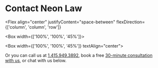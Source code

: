 
<PublicLayout>

# Contact Neon Law

<Flex
  align="center"
  justifyContent="space-between"
  flexDirection={['column', 'column', 'row']}
>

<Box width={['100%', '100%', '45%']}>
  <ContactForm />
</Box>

<Box width={['100%', '100%', '45%']} textAlign="center">

Or you can call us at <a href="tel:1-415-969-3892">1.415.949.3892</a>,
book a free [30-minute consultation with
us](https://neonlaw.cliogrow.com/book/xRg6TK0beg2sHsoIf81FkQ), or chat with
us below.

</Box>

</Flex>

</PublicLayout>
